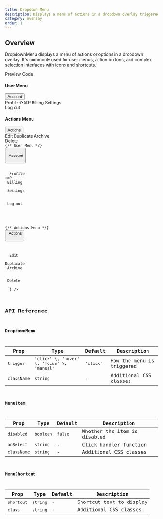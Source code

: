 ```yaml
---
title: Dropdown Menu
description: Displays a menu of actions in a dropdown overlay triggered by a button
category: overlay
order: 1
---
```



## Overview

DropdownMenu displays a menu of actions or options in a dropdown overlay. It's commonly used for user menus, action buttons, and complex selection interfaces with icons and shortcuts.

<Tabs defaultValue="preview" class="h-auto">
    <TabsList variant="pills" slot="list">
        <TabsTrigger value="preview" variant="pills">Preview</TabsTrigger>
        <TabsTrigger value="code" variant="pills">Code</TabsTrigger>
    </TabsList>
    <TabsContent value="preview" preview class="flex flex-wrap gap-8 justify-start items-start">
        <div>
            <h4 class="text-sm font-medium mb-3">User Menu</h4>
            <DropdownMenu trigger="click">
                <Button variant="outline" slot="trigger">
                    <Icon name="lucide:user" class="w-4 h-4 mr-2" />
                    Account
                    <Icon name="lucide:chevron-down" class="w-4 h-4 ml-2" />
                </Button>
                <div slot="content" class="w-56">
                    <div class="rounded-md border bg-popover text-popover-foreground shadow-md py-1">
                        <MenuItem>
                            <Icon name="lucide:user" class="w-4 h-4 mr-2" />
                            Profile
                            <MenuShortcut>⇧⌘P</MenuShortcut>
                        </MenuItem>
                        <MenuItem>
                            <Icon name="lucide:credit-card" class="w-4 h-4 mr-2" />
                            Billing
                        </MenuItem>
                        <MenuItem>
                            <Icon name="lucide:settings" class="w-4 h-4 mr-2" />
                            Settings
                        </MenuItem>
                        <div class="border-t my-1"></div>
                        <MenuItem>
                            <Icon name="lucide:log-out" class="w-4 h-4 mr-2" />
                            Log out
                        </MenuItem>
                    </div>
                </div>
            </DropdownMenu>
        </div>
        <div>
            <h4 class="text-sm font-medium mb-3">Actions Menu</h4>
            <DropdownMenu trigger="click">
                <Button variant="outline" slot="trigger">
                    Actions
                    <Icon name="lucide:more-horizontal" class="w-4 h-4 ml-2" />
                </Button>
                <div slot="content" class="w-48">
                    <div class="rounded-md border bg-popover text-popover-foreground shadow-md py-1">
                        <MenuItem>
                            <Icon name="lucide:edit" class="w-4 h-4 mr-2" />
                            Edit
                        </MenuItem>
                        <MenuItem>
                            <Icon name="lucide:copy" class="w-4 h-4 mr-2" />
                            Duplicate
                        </MenuItem>
                        <MenuItem disabled>
                            <Icon name="lucide:archive" class="w-4 h-4 mr-2" />
                            Archive
                        </MenuItem>
                        <div class="border-t my-1"></div>
                        <MenuItem class="text-destructive focus:text-destructive">
                            <Icon name="lucide:trash-2" class="w-4 h-4 mr-2" />
                            Delete
                        </MenuItem>
                    </div>
                </div>
            </DropdownMenu>
        </div>
    </TabsContent>
    <TabsContent value="code">
        <Code
            language="astro"
            code={`---
---

{/* User Menu */}
<DropdownMenu trigger="click">
    <Button variant="outline" slot="trigger">
        <Icon name="lucide:user" class="w-4 h-4 mr-2" />
        Account
        <Icon name="lucide:chevron-down" class="w-4 h-4 ml-2" />
    </Button>
    <div slot="content" class="w-56">
        <div class="rounded-md border bg-popover text-popover-foreground shadow-md py-1">
            <MenuItem>
                <Icon name="lucide:user" class="w-4 h-4 mr-2" />
                Profile
                <MenuShortcut>⇧⌘P</MenuShortcut>
            </MenuItem>
            <MenuItem>
                <Icon name="lucide:credit-card" class="w-4 h-4 mr-2" />
                Billing
            </MenuItem>
            <MenuItem>
                <Icon name="lucide:settings" class="w-4 h-4 mr-2" />
                Settings
            </MenuItem>
            <div class="border-t my-1"></div>
            <MenuItem>
                <Icon name="lucide:log-out" class="w-4 h-4 mr-2" />
                Log out
            </MenuItem>
        </div>
    </div>
</DropdownMenu>

{/* Actions Menu */}
<DropdownMenu trigger="click">
    <Button variant="outline" slot="trigger">
        Actions
        <Icon name="lucide:more-horizontal" class="w-4 h-4 ml-2" />
    </Button>
    <div slot="content" class="w-48">
        <div class="rounded-md border bg-popover text-popover-foreground shadow-md py-1">
            <MenuItem>
                <Icon name="lucide:edit" class="w-4 h-4 mr-2" />
                Edit
            </MenuItem>
            <MenuItem>
                <Icon name="lucide:copy" class="w-4 h-4 mr-2" />
                Duplicate
            </MenuItem>
            <MenuItem disabled>
                <Icon name="lucide:archive" class="w-4 h-4 mr-2" />
                Archive
            </MenuItem>
            <div class="border-t my-1"></div>
            <MenuItem class="text-destructive focus:text-destructive">
                <Icon name="lucide:trash-2" class="w-4 h-4 mr-2" />
                Delete
            </MenuItem>
        </div>
    </div>
</DropdownMenu>`}
        />
    </TabsContent>
</Tabs>

## API Reference

### DropdownMenu

| Prop        | Type                                     | Default   | Description                    |
| ----------- | ---------------------------------------- | --------- | ------------------------------ |
| `trigger`   | `'click' \, 'hover' \, 'focus' \, 'manual'` | `'click'` | How the menu is triggered      |
| `className` | `string`                                 | -         | Additional CSS classes         |

### MenuItem

| Prop          | Type                               | Default     | Description                        |
| ------------- | ---------------------------------- | ----------- | ---------------------------------- |
| `disabled`    | `boolean`                          | `false`     | Whether the item is disabled       |
| `onSelect`    | `string`                           | -           | Click handler function             |
| `className`   | `string`                           | -           | Additional CSS classes             |

### MenuShortcut

| Prop       | Type     | Default | Description                |
| ---------- | -------- | ------- | -------------------------- |
| `shortcut` | `string` | -       | Shortcut text to display   |
| `class`    | `string` | -       | Additional CSS classes     |